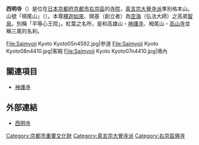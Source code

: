 {{日本寺院
| name = 西明寺
| img = File:Saimyoji Kyoto Kyoto16n4592.jpg
| img_capt = 本堂
| image_width = 280
| nihongo = 西明寺
| hiragana = {{Lang|ja|さいみょうじ}}
| romaji = Saimyō-ji
| location = [[京都府|京都府]][[京都市|京都市]][[右京區|右京區]]<br>梅ヶ畑槇尾町2
| sangou = 槙尾山
| section = [[真言宗大覺寺派|真言宗大覺寺派]]準別格本山
| god = [[釋迦如來|釋迦如來]]（重要文化財）
| found_year = 傳・[[天長_(淳和天皇)|天長]]9年（832年）
| founder = 傳・[[智泉|智泉]]（開基）
| official_name = 
| alias = 
| struct = 
| title = 
| cultural_collection = 木造釋迦如來立像、木造千手觀音立像（重要文化財）
}}
'''西明寺'''（{{Lang|ja|さいみょうじ}}）是位在[[日本|日本]][[京都府|京都府]][[京都市|京都市]][[右京區|右京區]]的[[寺院|寺院]]，[[真言宗大覺寺派|真言宗大覺寺派]]準別格本山。山號「槙尾山」（{{lang|ja|まきおざん}}）。本尊[[釋迦如來|釋迦如來]]、開基（創立者）為[[空海|空海]]（弘法大師）之高弟[[智泉|智泉]]。別稱「平等心王院」。紅葉之名所，是和高雄山・[[神護寺|神護寺]]、栂尾山・[[高山寺|高山寺]]並稱三尾的名刹。

<gallery>
File:Saimyoji Kyoto Kyoto05n4592.jpg|参道
File:Saimyoji Kyoto Kyoto08n4410.jpg|客殿
File:Saimyoji Kyoto Kyoto07n4410.jpg|境內
</gallery>

== 關連項目 ==
*[[神護寺|神護寺]]

== 外部連結 ==
{{Commonscat|Saimyoji (Kyoto)}}
* [http://kanko.city.kyoto.lg.jp/detail.php?InforKindCode=1&ManageCode=1000082 西明寺] {{Wayback|url=http://kanko.city.kyoto.lg.jp/detail.php?InforKindCode=1&ManageCode=1000082 |date=20190401072915 }}

{{DEFAULTSORT:Saimyoji}}
[[Category:京都市重要文化財|Category:京都市重要文化財]]
[[Category:真言宗大覺寺派|Category:真言宗大覺寺派]]
[[Category:右京區佛寺|Category:右京區佛寺]]